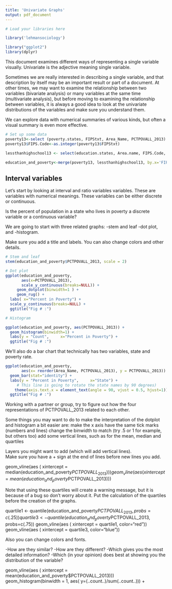 ```yaml
---
title: 'Univariate Graphs'
output: pdf_document
---
```

```r
# Load your libraries here

library('lehmansociology')

library("ggplot2")
library(dplyr)

```
This document examines different ways of representing a single variable visually.
Univariate is the adjective meaning single variable.

Sometimes we are really interested in describing a single variable, and that description by itself may be an important result or part of a document.
At other times, we may want to examine the relationship between two variables (bivariate analysis) or many variables at the same time (multivariate analysis), but before moving to examining the relationship between variables, it is always a good idea to look at the univariate distributions of the variables and make sure you understand them. 

We can explore data with numerical summaries of various kinds, but often a visual summary is
even more effective.

```r
# Set up some data
poverty13<-select (poverty.states, FIPStxt, Area_Name, PCTPOVALL_2013)
poverty13$FIPS.Code<-as.integer(poverty13$FIPStxt)

lessthanhighschool13 <- select(education.states, Area.name, FIPS.Code, Percent.of.adults.with.less.than.a.high.school.diploma..2009.2013)

education_and_poverty<-merge(poverty13, lessthanhighschool13, by.x='FIPS.Code', by.y='FIPS.Code')
```

 



## Interval variables

Let's start by looking at interval and ratio variables variables. 
These are variables with numerical meanings.
These variables can be either discrete or continuous.

Is the percent of population in a state who lives in poverty a discrete variable or a continuous variable?


We are going to start with three related graphs:
-stem and leaf
-dot plot, and
-histogram.

Make sure you add a title and labels. You can also change colors and other details.

````r
# Stem and leaf
stem(education_and_poverty$PCTPOVALL_2013, scale = 2)

# Dot plot
ggplot(education_and_poverty,
       aes(x=PCTPOVALL_2013),
       scale_y_continuous(breaks=NULL)) +
     geom_dotplot(binwidth=1 ) +
     geom_rug() +
  labs( x="Percent in Poverty") +
  scale_y_continuous(breaks=NULL) +
  ggtitle("Fig # :")

# Histogram

ggplot(education_and_poverty, aes(PCTPOVALL_2013)) +
  geom_histogram(binwidth=1) +
  labs(y = "Count",     x="Percent in Poverty") +
  ggtitle("Fig # :")

````

We'll also do a bar chart that technically has two variables, state and poverty rate.
```r

ggplot(education_and_poverty, 
       aes(x= reorder(Area_Name, PCTPOVALL_2013), y = PCTPOVALL_2013)) +
  geom_bar(stat="identity") +
  labs(y = "Percent in Poverty",     x="State") +
     # This line is going to rotate the state names by 90 degrees)
    theme(axis.text.x = element_text(angle = 90, vjust = 0.5, hjust=1)) +
  ggtitle("Fig # :")

```



Working with a partner or group, try to figure out how the four representations of PCTPOVALL_2013 related to each other. 

Some things you may want to do to make the interpretation of the dotplot and histogram a bit easier are:
 make the x axis have the same tick marks (numbers and lines)
 change the binwidth to match (try .5 or 1 for example, but others too)
 add some vertical lines, such as for the mean, median and quartiles
 
Layers you might want to add (which will add vertical lines).  
Make sure you have a + sign at the end of lines before new lines you add.

geom_vline(aes ( xintercept  = median(education_and_poverty$PCTPOVALL_2013)))
geom_vline(aes ( xintercept  = mean(education_and_poverty$PCTPOVALL_2013)))

Note that using these quartiles will create a warning message, but it is because of
a bug so don't worry about it.
Put the calculation of the quartiles before the creation of the graphs.

quartile1 <- quantile(education_and_poverty$PCTPOVALL_2013, probs=c(.25))
quartile3 <- quantile(education_and_poverty$PCTPOVALL_2013, probs=c(.75))
geom_vline(aes ( xintercept  = quartile1, color="red"))
geom_vline(aes ( xintercept  = quartile3, color="blue"))

 Also you can change colors and fonts.

 -How are they similar?
 -How are they different?
 -Which gives you the most detailed information?
 -Which (in your opinion) does best at showing you the distribution of the variable?
 
 


geom_vline(aes ( xintercept  = mean(education_and_poverty$PCTPOVALL_2013)))
  geom_histogram(binwidth = 1, aes(  y=(..count..)/sum(..count..))) + 
